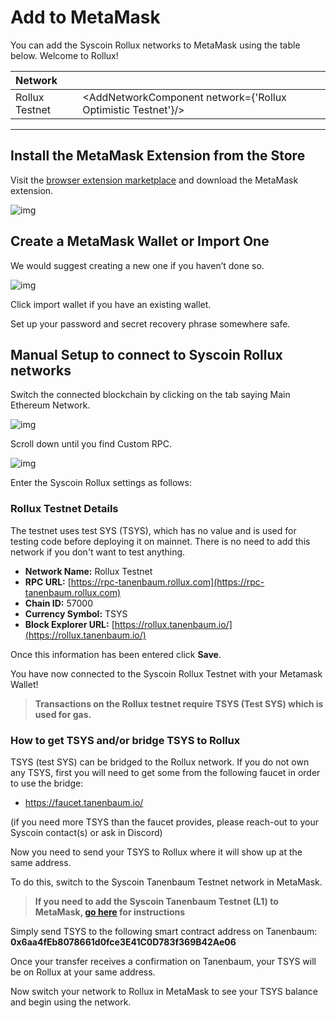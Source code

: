 

# Add to MetaMask

You can add the Syscoin Rollux networks to MetaMask using the table below. Welcome to Rollux!

| Network                                    |                                                      |
| :----------------------------------------- | ---------------------------------------------------- |
| Rollux Testnet                             | <AddNetworkComponent network={'Rollux Optimistic Testnet'}/>           |

------



## Install the MetaMask Extension from the Store

Visit the [browser extension marketplace](https://chrome.google.com/webstore/detail/nkbihfbeogaeaoehlefnkodbefgpgknn) and download the MetaMask extension.



![img](../../../images/mm.png)

## Create a MetaMask Wallet or Import One

We would suggest creating a new one if you haven’t done so.

![img](../../../images/mm_new_wallet.png)

Click import wallet if you have an existing wallet.

Set up your password and secret recovery phrase somewhere safe.

## Manual Setup to connect to Syscoin Rollux networks

Switch the connected blockchain by clicking on the tab saying Main Ethereum Network.



![img](../../../images/mm_connect_sys.png)

Scroll down until you find Custom RPC.



![img](../../../images/mm_custom_rpc.png)

Enter the Syscoin Rollux settings as follows:



### Rollux Testnet Details

The testnet uses test SYS (TSYS), which has no value and is used for testing code before deploying it on mainnet. There is no need to add this network if you don't want to test anything.

- **Network Name:** Rollux Testnet
- **RPC URL:** [https://rpc-tanenbaum.rollux.com](https://rpc-tanenbaum.rollux.com)
- **Chain ID:** 57000
- **Currency Symbol:** TSYS
- **Block Explorer URL:** [https://rollux.tanenbaum.io/](https://rollux.tanenbaum.io/)



Once this information has been entered click **Save**.

You have now connected to the Syscoin Rollux Testnet with your Metamask Wallet!

> **Transactions on the Rollux testnet require TSYS (Test SYS) which is used for gas.**


### How to get TSYS and/or bridge TSYS to Rollux

TSYS (test SYS) can be bridged to the Rollux network. If you do not own any TSYS, first you will need to get some from the following faucet in order to use the bridge:

- https://faucet.tanenbaum.io/

(if you need more TSYS than the faucet provides, please reach-out to your Syscoin contact(s) or ask in Discord)

Now you need to send your TSYS to Rollux where it will show up at the same address.

To do this, switch to the Syscoin Tanenbaum Testnet network in MetaMask.

> **If you need to add the Syscoin Tanenbaum Testnet (L1) to MetaMask, [go here](https://docs.syscoin.org/docs/guides/nevm/metamask/) for instructions**

Simply send TSYS to the following smart contract address on Tanenbaum:
**0x6aa4fEb8078661d0fce3E41C0D783f369B42Ae06**
 
Once your transfer receives a confirmation on Tanenbaum, your TSYS will be on Rollux at your same address. 

Now switch your network to Rollux in MetaMask to see your TSYS balance and begin using the network.